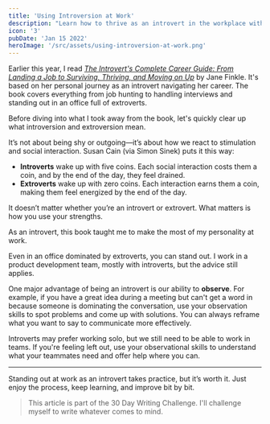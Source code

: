 ```yaml
---
title: 'Using Introversion at Work'
description: "Learn how to thrive as an introvert in the workplace with practical tips from The Introvert's Complete Career Guide. Leverage your observation skills and stand out, even in an office full of extroverts!"
icon: '3'
pubDate: 'Jan 15 2022'
heroImage: '/src/assets/using-introversion-at-work.png'
---
```


Earlier this year, I read *[The Introvert's Complete Career Guide: From Landing a Job to Surviving, Thriving, and Moving on Up](https://www.goodreads.com/book/show/40175457-the-introvert-s-complete-career-guide)* by Jane Finkle. It's based on her personal journey as an introvert navigating her career. The book covers everything from job hunting to handling interviews and standing out in an office full of extroverts.

Before diving into what I took away from the book, let's quickly clear up what introversion and extroversion mean.

It’s not about being shy or outgoing—it’s about how we react to stimulation and social interaction. Susan Cain (via Simon Sinek) puts it this way:

- **Introverts** wake up with five coins. Each social interaction costs them a coin, and by the end of the day, they feel drained.
- **Extroverts** wake up with zero coins. Each interaction earns them a coin, making them feel energized by the end of the day.

It doesn’t matter whether you’re an introvert or extrovert. What matters is how you use your strengths.

As an introvert, this book taught me to make the most of my personality at work.

Even in an office dominated by extroverts, you can stand out. I work in a product development team, mostly with introverts, but the advice still applies.

One major advantage of being an introvert is our ability to **observe**. For example, if you have a great idea during a meeting but can't get a word in because someone is dominating the conversation, use your observation skills to spot problems and come up with solutions. You can always reframe what you want to say to communicate more effectively.

Introverts may prefer working solo, but we still need to be able to work in teams. If you're feeling left out, use your observational skills to understand what your teammates need and offer help where you can.

---

Standing out at work as an introvert takes practice, but it’s worth it. Just enjoy the process, keep learning, and improve bit by bit.

> This article is part of the 30 Day Writing Challenge. I'll challenge myself to write whatever comes to mind.
